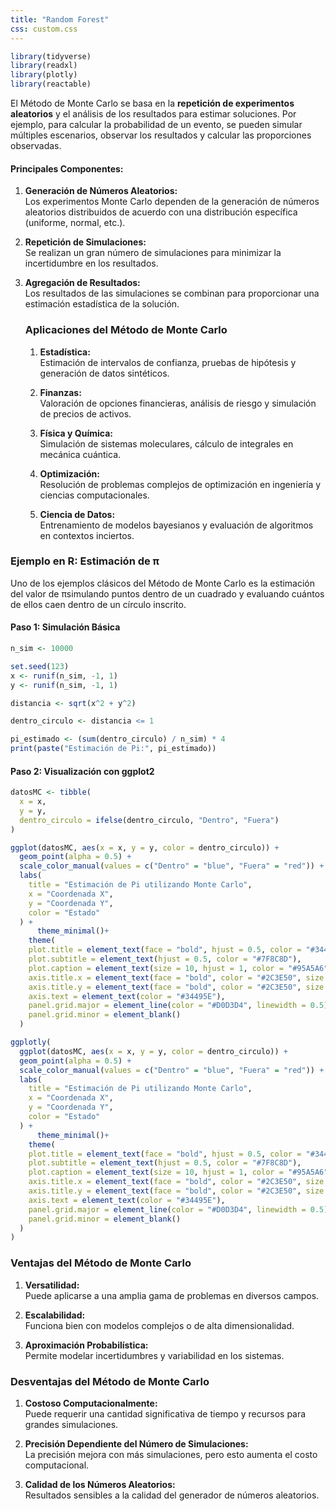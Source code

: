---
title: "Random Forest"
css: custom.css
---

```{r}
library(tidyverse)
library(readxl)
library(plotly)
library(reactable)
```

El Método de Monte Carlo se basa en la **repetición de experimentos aleatorios** y el análisis de los resultados para estimar soluciones. Por ejemplo, para calcular la probabilidad de un evento, se pueden simular múltiples escenarios, observar los resultados y calcular las proporciones observadas.

#### Principales Componentes:

1.  **Generación de Números Aleatorios:**\
    Los experimentos Monte Carlo dependen de la generación de números aleatorios distribuidos de acuerdo con una distribución específica (uniforme, normal, etc.).

2.  **Repetición de Simulaciones:**\
    Se realizan un gran número de simulaciones para minimizar la incertidumbre en los resultados.

3.  **Agregación de Resultados:**\
    Los resultados de las simulaciones se combinan para proporcionar una estimación estadística de la solución.

    ### Aplicaciones del Método de Monte Carlo

    1.  **Estadística:**\
        Estimación de intervalos de confianza, pruebas de hipótesis y generación de datos sintéticos.

    2.  **Finanzas:**\
        Valoración de opciones financieras, análisis de riesgo y simulación de precios de activos.

    3.  **Física y Química:**\
        Simulación de sistemas moleculares, cálculo de integrales en mecánica cuántica.

    4.  **Optimización:**\
        Resolución de problemas complejos de optimización en ingeniería y ciencias computacionales.

    5.  **Ciencia de Datos:**\
        Entrenamiento de modelos bayesianos y evaluación de algoritmos en contextos inciertos.

### Ejemplo en R: Estimación de π\piπ

Uno de los ejemplos clásicos del Método de Monte Carlo es la estimación del valor de π\piπ simulando puntos dentro de un cuadrado y evaluando cuántos de ellos caen dentro de un círculo inscrito.

#### Paso 1: Simulación Básica

```{r}
n_sim <- 10000

set.seed(123)
x <- runif(n_sim, -1, 1)
y <- runif(n_sim, -1, 1)

distancia <- sqrt(x^2 + y^2)

dentro_circulo <- distancia <= 1

pi_estimado <- (sum(dentro_circulo) / n_sim) * 4
print(paste("Estimación de Pi:", pi_estimado))
```

#### Paso 2: Visualización con ggplot2

```{r}
datosMC <- tibble(
  x = x,
  y = y,
  dentro_circulo = ifelse(dentro_circulo, "Dentro", "Fuera")
)

ggplot(datosMC, aes(x = x, y = y, color = dentro_circulo)) +
  geom_point(alpha = 0.5) +
  scale_color_manual(values = c("Dentro" = "blue", "Fuera" = "red")) +
  labs(
    title = "Estimación de Pi utilizando Monte Carlo",
    x = "Coordenada X",
    y = "Coordenada Y",
    color = "Estado"
  ) +
      theme_minimal()+
    theme(
    plot.title = element_text(face = "bold", hjust = 0.5, color = "#34495E", size = 12),
    plot.subtitle = element_text(hjust = 0.5, color = "#7F8C8D"),
    plot.caption = element_text(size = 10, hjust = 1, color = "#95A5A6"),
    axis.title.x = element_text(face = "bold", color = "#2C3E50", size = 12),
    axis.title.y = element_text(face = "bold", color = "#2C3E50", size = 12),
    axis.text = element_text(color = "#34495E"),
    panel.grid.major = element_line(color = "#D0D3D4", linewidth = 0.5),
    panel.grid.minor = element_blank()
  )
```

```{r}
ggplotly(
  ggplot(datosMC, aes(x = x, y = y, color = dentro_circulo)) +
  geom_point(alpha = 0.5) +
  scale_color_manual(values = c("Dentro" = "blue", "Fuera" = "red")) +
  labs(
    title = "Estimación de Pi utilizando Monte Carlo",
    x = "Coordenada X",
    y = "Coordenada Y",
    color = "Estado"
  ) +
      theme_minimal()+
    theme(
    plot.title = element_text(face = "bold", hjust = 0.5, color = "#34495E", size = 12),
    plot.subtitle = element_text(hjust = 0.5, color = "#7F8C8D"),
    plot.caption = element_text(size = 10, hjust = 1, color = "#95A5A6"),
    axis.title.x = element_text(face = "bold", color = "#2C3E50", size = 12),
    axis.title.y = element_text(face = "bold", color = "#2C3E50", size = 12),
    axis.text = element_text(color = "#34495E"),
    panel.grid.major = element_line(color = "#D0D3D4", linewidth = 0.5),
    panel.grid.minor = element_blank()
  )
)
```

### Ventajas del Método de Monte Carlo

1.  **Versatilidad:**\
    Puede aplicarse a una amplia gama de problemas en diversos campos.

2.  **Escalabilidad:**\
    Funciona bien con modelos complejos o de alta dimensionalidad.

3.  **Aproximación Probabilística:**\
    Permite modelar incertidumbres y variabilidad en los sistemas.

### Desventajas del Método de Monte Carlo

1.  **Costoso Computacionalmente:**\
    Puede requerir una cantidad significativa de tiempo y recursos para grandes simulaciones.

2.  **Precisión Dependiente del Número de Simulaciones:**\
    La precisión mejora con más simulaciones, pero esto aumenta el costo computacional.

3.  **Calidad de los Números Aleatorios:**\
    Resultados sensibles a la calidad del generador de números aleatorios.
